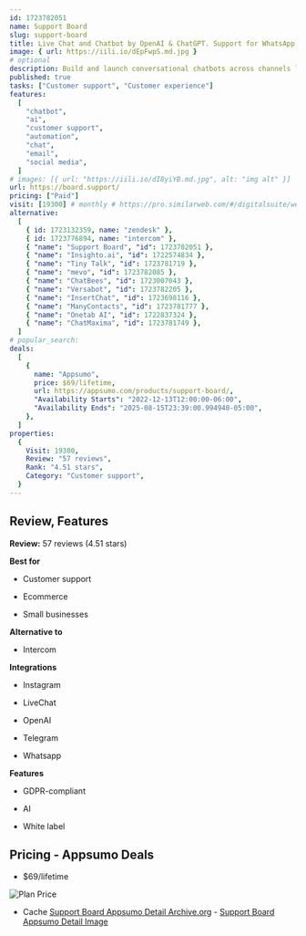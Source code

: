 ```yaml
---
id: 1723782051
name: Support Board
slug: support-board
title: Live Chat and Chatbot by OpenAI & ChatGPT. Support for WhatsApp, Messenger, Telegram, Email, SMS ...
image: { url: https://iili.io/dEpFwpS.md.jpg }
# optional
description: Build and launch conversational chatbots across channels like WhatsApp, SMS, and emailConvert more customers with live chat, pop-up messages, and automations
published: true
tasks: ["Customer support", "Customer experience"]
features:
  [
    "chatbot",
    "ai",
    "customer support",
    "automation",
    "chat",
    "email",
    "social media",
  ]
# images: [{ url: "https://iili.io/dI8yiYB.md.jpg", alt: "img alt" }]
url: https://board.support/
pricing: ["Paid"]
visit: [19300] # monthly # https://pro.similarweb.com/#/digitalsuite/websiteanalysis/home
alternative:
  [
    { id: 1723132359, name: "zendesk" },
    { id: 1723776894, name: "intercom" },
    { "name": "Support Board", "id": 1723782051 },
    { "name": "Insighto.ai", "id": 1722574834 },
    { "name": "Tiny Talk", "id": 1723781719 },
    { "name": "mevo", "id": 1723782085 },
    { "name": "ChatBees", "id": 1723007043 },
    { "name": "Versabot", "id": 1723782205 },
    { "name": "InsertChat", "id": 1723698116 },
    { "name": "ManyContacts", "id": 1723781777 },
    { "name": "Onetab AI", "id": 1722837324 },
    { "name": "ChatMaxima", "id": 1723781749 },
  ]
# popular_search:
deals:
  [
    {
      name: "Appsumo",
      price: $69/lifetime,
      url: https://appsumo.com/products/support-board/,
      "Availability Starts": "2022-12-13T12:00:00-06:00",
      "Availability Ends": "2025-08-15T23:39:00.994940-05:00",
    },
  ]
properties:
  {
    Visit: 19300,
    Review: "57 reviews",
    Rank: "4.51 stars",
    Category: "Customer support",
  }
---
```


## Review, Features

**Review:** 57 reviews (4.51 stars)

**Best for**

- Customer support

- Ecommerce

- Small businesses

**Alternative to**

- Intercom

**Integrations**

- Instagram

- LiveChat

- OpenAI

- Telegram

- Whatsapp

**Features**

- GDPR-compliant

- AI

- White label

## Pricing - Appsumo Deals

- $69/lifetime

<Img src="https://iili.io/dEpalu1.png" alt="Plan Price" />

- Cache [Support Board Appsumo Detail Archive.org](https://web.archive.org/web/*/https://appsumo.com/products/support-board/) - [Support Board Appsumo Detail Image](https://iili.io/dEpaj8N.png)
